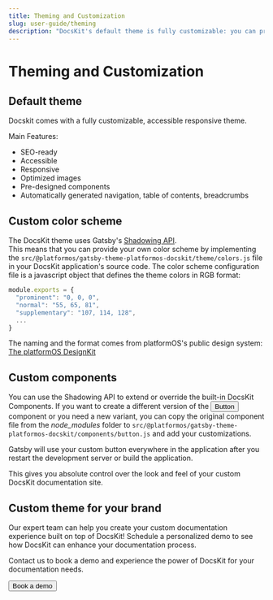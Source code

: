 ```yaml
---
title: Theming and Customization
slug: user-guide/theming
description: "DocsKit's default theme is fully customizable: you can provide your own color scheme and custom components"
---
```


# Theming and Customization

## Default theme

Docskit comes with a fully customizable, accessible responsive theme.  

Main Features:
- SEO-ready
- Accessible 
- Responsive
- Optimized images 
- Pre-designed components  
- Automatically generated navigation, table of contents, breadcrumbs


## Custom color scheme 

The DocsKit theme uses Gatsby's [Shadowing API](https://www.gatsbyjs.com/docs/how-to/plugins-and-themes/shadowing/).  
This means that you can provide your own color scheme by implementing the `src/@platformos/gatsby-theme-platformos-docskit/theme/colors.js` file in your DocsKit application's source code.
The color scheme configuration file is a javascript object that defines the theme colors in RGB format:
```javascript
module.exports = {
  "prominent": "0, 0, 0",
  "normal": "55, 65, 81",
  "supplementary": "107, 114, 128",
  ...
}
```
The naming and the format comes from platformOS's public design system: [The platformOS DesignKit](https://documentation.platformos.com/kits/ui/platformos-design-kit)



## Custom components

You can use the Shadowing API to extend or override the built-in DocsKit Components.
If you want to create a different version of the <Button>Button</Button> component or you need a new variant, you can copy the original component file from the *node_modules* folder to `src/@platformos/gatsby-theme-platformos-docskit/components/button.js` and add your customizations.  

Gatsby will use your custom button everywhere in the application after you restart the development server or build the application.  

This gives you absolute control over the look and feel of your custom DocsKit documentation site.  


## Custom theme for your brand

Our expert team can help you create your custom documentation experience built on top of DocsKit! Schedule a personalized demo to see how DocsKit can enhance your documentation process.


<Card variant="gradient" bgImage={myCustomImage}>
 Contact us to book a demo and experience the power of DocsKit for your documentation needs.  

 <Button href="/contact">Book a demo</Button>
</Card>


